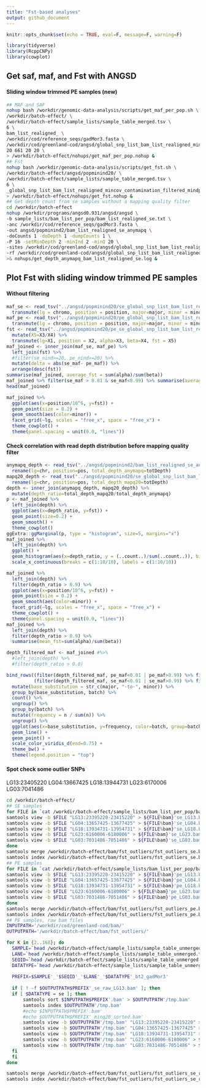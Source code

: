 ```yaml
---
title: "Fst-based analyses"
output: github_document
---
```


```r
knitr::opts_chunk$set(echo = TRUE, eval=F, message=F, warning=F)
```

```r
library(tidyverse)
library(RcppCNPy)
library(cowplot)
```

## Get saf, maf, and Fst with ANGSD

#### Sliding window trimmed PE samples (new)

```bash
## MAF and SAF
nohup bash /workdir/genomic-data-analysis/scripts/get_maf_per_pop.sh \
/workdir/batch-effect/ \
/workdir/batch-effect/sample_lists/sample_table_merged.tsv \
6 \
bam_list_realigned_ \
/workdir/cod/reference_seqs/gadMor3.fasta \
/workdir/cod/greenland-cod/angsd/global_snp_list_bam_list_realigned_mincov_contamination_filtered_mindp151_maxdp661_minind102_minq20_downsampled_unlinked.txt \
20 661 20 20 \
> /workdir/batch-effect/nohups/get_maf_per_pop.nohup &
## Fst
nohup bash /workdir/genomic-data-analysis/scripts/get_fst.sh \
/workdir/batch-effect/angsd/popminind20/ \
/workdir/batch-effect/sample_lists/sample_table_merged.tsv \
6 \
_global_snp_list_bam_list_realigned_mincov_contamination_filtered_mindp151_maxdp661_minind102_minq20_downsampled_unlinked_popminind20 \
> /workdir/batch-effect/nohups/get_fst.nohup &
## Get depth count from se samples without a mapping quality filter
cd /workdir/batch-effect
nohup /workdir/programs/angsd0.931/angsd/angsd \
-b sample_lists/bam_list_per_pop/bam_list_realigned_se.txt \
-anc /workdir/cod/reference_seqs/gadMor3.fasta \
-out angsd/popminind2/bam_list_realigned_se_anymapq \
-doCounts 1 -doDepth 1 -dumpCounts 1 \
-P 16 -setMinDepth 2 -minInd 2 -minQ 20 \
-sites /workdir/cod/greenland-cod/angsd/global_snp_list_bam_list_realigned_mincov_contamination_filtered_mindp151_maxdp661_minind102_minq20_downsampled_unlinked.txt \
-rf /workdir/cod/greenland-cod/angsd/global_snp_list_bam_list_realigned_mincov_contamination_filtered_mindp151_maxdp661_minind102_minq20_downsampled_unlinked.chrs \
>& nohups/get_depth_anymapq_bam_list_realigned_se.log &
```


## Plot Fst with sliding window trimmed PE samples

#### Without filtering

```r
maf_se <- read_tsv("../angsd/popminind20/se_global_snp_list_bam_list_realigned_mincov_contamination_filtered_mindp151_maxdp661_minind102_minq20_downsampled_unlinked_popminind20.mafs.gz") %>%
  transmute(lg = chromo, position = position, major=major, minor = minor, se_maf = knownEM, se_nind=nInd)
maf_pe <- read_tsv("../angsd/popminind20/pe_global_snp_list_bam_list_realigned_mincov_contamination_filtered_mindp151_maxdp661_minind102_minq20_downsampled_unlinked_popminind20.mafs.gz")%>%
  transmute(lg = chromo, position = position, major=major, minor = minor, pe_maf = knownEM, pe_nind=nInd)
fst <- read_tsv("../angsd/popminind20/pe_se_global_snp_list_bam_list_realigned_mincov_contamination_filtered_mindp151_maxdp661_minind102_minq20_downsampled_unlinked_popminind20.alpha_beta.txt", col_names = F) %>%
  mutate(X5=X3/X4) %>%
  transmute(lg=X1, position = X2, alpha=X3, beta=X4, fst = X5)
maf_joined <- inner_join(maf_se, maf_pe) %>%
  left_join(fst) %>%
  #filter(se_nind>=20, pe_nind>=20) %>%
  mutate(delta = abs(se_maf- pe_maf)) %>%
  arrange(desc(fst))
summarise(maf_joined, average_fst = sum(alpha)/sum(beta))
maf_joined %>% filter(se_maf > 0.01 & se_maf<0.99) %>% summarise(average_fst = sum(alpha)/sum(beta))
head(maf_joined)
```

```r
maf_joined %>%
  ggplot(aes(x=position/10^6, y=fst)) +
  geom_point(size = 0.2) +
  geom_smooth(aes(color=minor)) +
  facet_grid(~lg, scales = "free_x", space = "free_x") +
  theme_cowplot() +
  theme(panel.spacing = unit(0.0, "lines"))
```

#### Check correlation with read depth distribution before mapping quality filter

```r
anymapq_depth <- read_tsv("../angsd/popminind2/bam_list_realigned_se_anymapq.pos.gz") %>%
  rename(lg=chr, position=pos, total_depth_anymapq=totDepth)
mapq20_depth <- read_tsv("../angsd/popminind20/se_global_snp_list_bam_list_realigned_mincov_contamination_filtered_mindp151_maxdp661_minind102_minq20_downsampled_unlinked_popminind20.pos.gz") %>%
  rename(lg=chr, position=pos, total_depth_mapq20=totDepth)
depth <- inner_join(anymapq_depth, mapq20_depth) %>%
  mutate(depth_ratio=total_depth_mapq20/total_depth_anymapq)
p <- maf_joined %>%
  left_join(depth) %>%
  ggplot(aes(x=depth_ratio, y=fst)) +
  geom_point(size=0.2) +
  geom_smooth() +
  theme_cowplot()
ggExtra::ggMarginal(p, type = "histogram", size=5, margins="x")
maf_joined %>%
  left_join(depth) %>%
  ggplot() +
  geom_histogram(aes(x=depth_ratio, y = (..count..)/sum(..count..)), binwidth = 0.1) +
  scale_x_continuous(breaks = c(1:10/10), labels = c(1:10/10))
```

```r
maf_joined %>%
  left_join(depth) %>%
  filter(depth_ratio > 0.9) %>%
  ggplot(aes(x=position/10^6, y=fst)) +
  geom_point(size = 0.2) +
  geom_smooth(aes(color=minor)) +
  facet_grid(~lg, scales = "free_x", space = "free_x") +
  theme_cowplot() +
  theme(panel.spacing = unit(0.0, "lines"))
maf_joined %>%
  left_join(depth) %>% 
  filter(depth_ratio > 0.9) %>%
  summarise(mean_fst=sum(alpha)/sum(beta))
```

```r
depth_filtered_maf <- maf_joined #%>%
  #left_join(depth) %>%
  #filter(depth_ratio > 0.8)

bind_rows((filter(depth_filtered_maf, pe_maf<0.01 | pe_maf>0.99) %>% filter(se_maf>0.1 & se_maf<0.9) %>% transmute(major=major, minor=minor, batch = "HiSeq, more degraded")),
          (filter(depth_filtered_maf, se_maf<0.01 | se_maf>0.99) %>% filter(pe_maf>0.1 & pe_maf<0.9) %>% transmute(major=major, minor=minor, batch = "NextSeq, less degraded"))) %>%
  mutate(base_substitution = str_c(major, "-to-", minor)) %>%
  group_by(base_substitution, batch) %>% 
  count() %>% 
  ungroup() %>% 
  group_by(batch) %>%
  mutate(frequency = n / sum(n)) %>%
  ungroup() %>%
  ggplot(aes(x=base_substitution, y=frequency, color=batch, group=batch)) +
  geom_line() + 
  geom_point() +
  scale_color_viridis_d(end=0.75) +
  theme_bw() +
  theme(legend.position = "top")
```

#### Spot check some outlier SNPs

LG13:23405220
LG04:13667425
LG18:13944731
LG23:6170006
LG03:7041486

```bash
cd /workdir/batch-effect/
## SE samples
for FILE in `cat /workdir/batch-effect/sample_lists/bam_list_per_pop/bam_list_realigned_se.txt`; do 
samtools view -b $FILE "LG13:23395220-23415220" > ${FILE%bam}'se_LG13.bam'
samtools view -b $FILE "LG04:13657425-13677425" > ${FILE%bam}'se_LG04.bam'
samtools view -b $FILE "LG18:13934731-13954731" > ${FILE%bam}'se_LG18.bam'
samtools view -b $FILE "LG23:6160006-6180006" > ${FILE%bam}'se_LG23.bam'
samtools view -b $FILE "LG03:7031486-7051486" > ${FILE%bam}'se_LG03.bam'
done
samtools merge /workdir/batch-effect/bam/fst_outliers/fst_outliers_se.bam /workdir/batch-effect/bam/*se_LG??.bam
samtools index /workdir/batch-effect/bam/fst_outliers/fst_outliers_se.bam
## PE samples
for FILE in `cat /workdir/batch-effect/sample_lists/bam_list_per_pop/bam_list_realigned_pe.txt`; do 
samtools view -b $FILE "LG13:23395220-23415220" > ${FILE%bam}'pe_LG13.bam'
samtools view -b $FILE "LG04:13657425-13677425" > ${FILE%bam}'pe_LG04.bam'
samtools view -b $FILE "LG18:13934731-13954731" > ${FILE%bam}'pe_LG18.bam'
samtools view -b $FILE "LG23:6160006-6180006" > ${FILE%bam}'pe_LG23.bam'
samtools view -b $FILE "LG03:7031486-7051486" > ${FILE%bam}'pe_LG03.bam'
done
samtools merge /workdir/batch-effect/bam/fst_outliers/fst_outliers_pe.bam /workdir/batch-effect/bam/*pe_LG??.bam
samtools index /workdir/batch-effect/bam/fst_outliers/fst_outliers_pe.bam
## PE samples, raw bam files
INPUTPATH='/workdir/cod/greenland-cod/bam/'
OUTPUTPATH='/workdir/batch-effect/bam/fst_outliers/'

for K in {2..168}; do
  SAMPLE=`head /workdir/batch-effect/sample_lists/sample_table_unmerged.tsv -n $K | tail -n 1 | cut -f 4`
  LANE=`head /workdir/batch-effect/sample_lists/sample_table_unmerged.tsv -n $K | tail -n 1 | cut -f 2`
  SEQID=`head /workdir/batch-effect/sample_lists/sample_table_unmerged.tsv -n $K | tail -n 1 | cut -f 3`
  DATATYPE=`head /workdir/batch-effect/sample_lists/sample_table_unmerged.tsv -n $K | tail -n 1 | cut -f 6`
  
  PREFIX=$SAMPLE'_'$SEQID'_'$LANE'_'$DATATYPE'_bt2_gadMor3'
  
  if [ ! -f $OUTPUTPATH$PREFIX'_se_raw_LG13.bam' ]; then
  if [ $DATATYPE = se ]; then
      samtools sort $INPUTPATH$PREFIX'.bam' > $OUTPUTPATH'/tmp.bam'
      samtools index $OUTPUTPATH'/tmp.bam'
      #echo $INPUTPATH$PREFIX'.bam'
      #echo $OUTPUTPATH$PREFIX'_minq20_sorted.bam'
      samtools view -b $OUTPUTPATH'/tmp.bam' "LG13:23395220-23415220" > $OUTPUTPATH$PREFIX'_se_raw_LG13.bam'
      samtools view -b $OUTPUTPATH'/tmp.bam' "LG04:13657425-13677425" > $OUTPUTPATH$PREFIX'_se_raw_LG04.bam'
      samtools view -b $OUTPUTPATH'/tmp.bam' "LG18:13934731-13954731" > $OUTPUTPATH$PREFIX'_se_raw_LG18.bam'
      samtools view -b $OUTPUTPATH'/tmp.bam' "LG23:6160006-6180006" > $OUTPUTPATH$PREFIX'_se_raw_LG23.bam'
      samtools view -b $OUTPUTPATH'/tmp.bam' "LG03:7031486-7051486" > $OUTPUTPATH$PREFIX'_se_raw_LG03.bam'
  fi
  fi
done

samtools merge /workdir/batch-effect/bam/fst_outliers/fst_outliers_se_raw.bam /workdir/batch-effect/bam/fst_outliers/*se_raw_LG??.bam
samtools index /workdir/batch-effect/bam/fst_outliers/fst_outliers_se_raw.bam
```